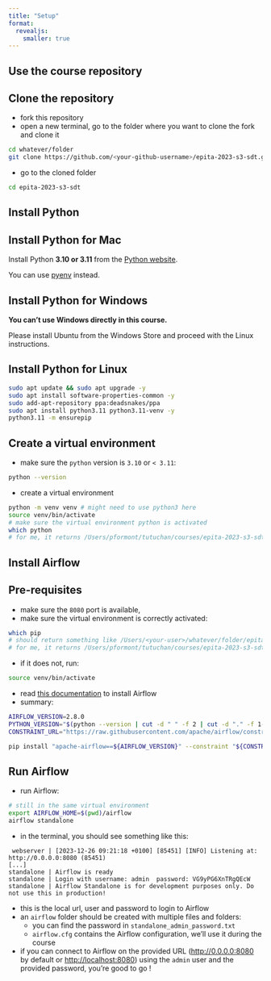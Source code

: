 ```yaml
---
title: "Setup"
format: 
  revealjs:
    smaller: true
---
```


## Use the course repository

## Clone the repository

- fork this repository
- open a new terminal, go to the folder where you want to clone the fork and clone it

```.bash
cd whatever/folder
git clone https://github.com/<your-github-username>/epita-2023-s3-sdt.git
```

- go to the cloned folder

```.bash
cd epita-2023-s3-sdt
```

## Install Python

## Install Python for Mac

Install Python **3.10 or 3.11** from the [Python website](https://www.python.org/downloads/).

You can use [pyenv](https://github.com/pyenv/pyenv) instead.

## Install Python for Windows

**You can't use Windows directly in this course.**

Please install Ubuntu from the Windows Store and proceed with the Linux instructions.

## Install Python for Linux

```.bash
sudo apt update && sudo apt upgrade -y
sudo apt install software-properties-common -y
sudo add-apt-repository ppa:deadsnakes/ppa
sudo apt install python3.11 python3.11-venv -y
python3.11 -m ensurepip
```

## Create a virtual environment

- make sure the `python` version is `3.10` or `< 3.11`:

```bash
python --version
```

- create a virtual environment

```.bash
python -m venv venv # might need to use python3 here
source venv/bin/activate
# make sure the virtual environment python is activated
which python
# for me, it returns /Users/pformont/tutuchan/courses/epita-2023-s3-sdt/venv/bin/python
```

## Install Airflow

## Pre-requisites

- make sure the `8080` port is available,
- make sure the virtual environment is correctly activated:

```.bash
which pip
# should return something like /Users/<your-user>/whatever/folder/epita-2023-s3-sdt/venv/bin/pip
# for me, it returns /Users/pformont/tutuchan/courses/epita-2023-s3-sdt/venv/bin/pip
```

- if it does not, run:

```.bash
source venv/bin/activate
```

- read [this documentation](https://airflow.apache.org/docs/apache-airflow/stable/start.html) to install Airflow
- summary:

```.bash
AIRFLOW_VERSION=2.8.0
PYTHON_VERSION="$(python --version | cut -d " " -f 2 | cut -d "." -f 1-2)"
CONSTRAINT_URL="https://raw.githubusercontent.com/apache/airflow/constraints-${AIRFLOW_VERSION}/constraints-${PYTHON_VERSION}.txt"

pip install "apache-airflow==${AIRFLOW_VERSION}" --constraint "${CONSTRAINT_URL}"
```

## Run Airflow

- run Airflow:

```.bash
# still in the same virtual environment
export AIRFLOW_HOME=$(pwd)/airflow
airflow standalone
```

- in the terminal, you should see something like this:

```plain
 webserver | [2023-12-26 09:21:18 +0100] [85451] [INFO] Listening at: http://0.0.0.0:8080 (85451)
[...]
standalone | Airflow is ready
standalone | Login with username: admin  password: VG9yPG6XnTRgQEcW
standalone | Airflow Standalone is for development purposes only. Do not use this in production!
```

- this is the local url, user and password to login to Airflow
- an `airflow` folder should be created with multiple files and folders:
    - you can find the password in `standalone_admin_password.txt`
    - `airflow.cfg` contains the Airflow configuration, we'll use it during the course
- if you can connect to Airflow on the provided URL ([http://0.0.0.0:8080](http://0.0.0.0:8080) by default or [http://localhost:8080](http://localhost:8080)) using the `admin` user and the provided password, you're good to go !

